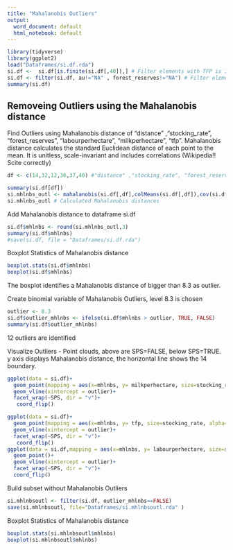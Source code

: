 ```yaml
---
title: "Mahalanobis Outliers"
output:
  word_document: default
  html_notebook: default
---
```

```r
library(tidyverse)
library(ggplot2)
load("Dataframes/si.df.rda")
si.df <-  si.df[is.finite(si.df[,40]),] # Filter elements with TFP is INF
si.df <- filter(si.df, au!="NA" , forest_reserves!="NA") # Filter elements where au and forest_reserves are NA
summary(si.df)
```
## Removeing Outliers using the Mahalanobis distance

Find Outliers using Mahalanobis distance of "distance" ,"stocking_rate", "forest_reserves", "labourperhectare", "milkperhectare", "tfp". Mahalanobis distance calculates the standard Euclidean distance of each point to the mean. It is unitless, scale-invariant and includes correlations (Wikipedia!! Scite correctly)

```r
df <- c(14,32,12,36,37,40) #"distance" ,"stocking_rate", "forest_reserves", "labourperhectare", "milkperhectare", "tfp"

summary(si.df[df])
si.mhlnbs_outl <- mahalanobis(si.df[,df],colMeans(si.df[,df]),cov(si.df[,df]))
si.mhlnbs_outl # Calculated Mahalanobis distances
```

Add Mahalanobis distance to dataframe si.df
```r
si.df$mhlnbs <- round(si.mhlnbs_outl,3)
summary(si.df$mhlnbs)
#save(si.df, file = "Dataframes/si.df.rda")
```

Boxplot Statistics of Mahalanobis distance
```r
boxplot.stats(si.df$mhlnbs)
boxplot(si.df$mhlnbs)
```

The boxplot identifies a Mahalanobis distance of bigger than 8.3 as outlier.


Create binomial variable of Mahalanobis Outliers, level 8.3 is chosen
```r
outlier <- 8.3
si.df$outlier_mhlnbs <- ifelse(si.df$mhlnbs > outlier, TRUE, FALSE)
summary(si.df$outlier_mhlnbs)
```

12 outliers are identified

Visualize Outliers - Point clouds, above are SPS=FALSE, below SPS=TRUE. y axis displays Mahalanobis distance, the horizontal line shows the 14 boundary. 
```r
ggplot(data = si.df)+
  geom_point(mapping = aes(x=mhlnbs, y= milkperhectare, size=stocking_rate, alpha=forest_reserves))+
  geom_vline(xintercept = outlier)+
  facet_wrap(~SPS, dir = "v")+
   coord_flip()

ggplot(data = si.df)+
  geom_point(mapping = aes(x=mhlnbs, y= tfp, size=stocking_rate, alpha=forest_reserves))+
  geom_vline(xintercept = outlier)+
  facet_wrap(~SPS, dir = "v")+
   coord_flip()
ggplot(data = si.df,mapping = aes(x=mhlnbs, y= labourperhectare, size=stocking_rate, alpha=forest_reserves ))+
  geom_point()+
  geom_vline(xintercept = outlier)+
  facet_wrap(~SPS, dir = "v")+
  coord_flip()
```

Build subset without Mahalanobis Outliers
```r
si.mhlnbsoutl <- filter(si.df, outlier_mhlnbs==FALSE)
save(si.mhlnbsoutl, file="Dataframes/si.mhlnbsoutl.rda" )
```

Boxplot Statistics of Mahalanobis distance
```r
boxplot.stats(si.mhlnbsoutl$mhlnbs)
boxplot(si.mhlnbsoutl$mhlnbs)
```